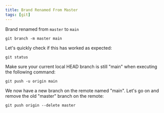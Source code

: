 ```yaml
---
title: Brand Renamed From Master
tags: [git]
---
```


Brand renamed from `master` to `main`

```shell
git branch -m master main
``` 

Let's quickly check if this has worked as expected:

```shell
git status
```

Make sure your current local HEAD branch is still "main" when executing the following command:

```shell
git push -u origin main
```

We now have a new branch on the remote named "main". Let's go on and remove the old "master" branch on the remote:

```shell
git push origin --delete master
```